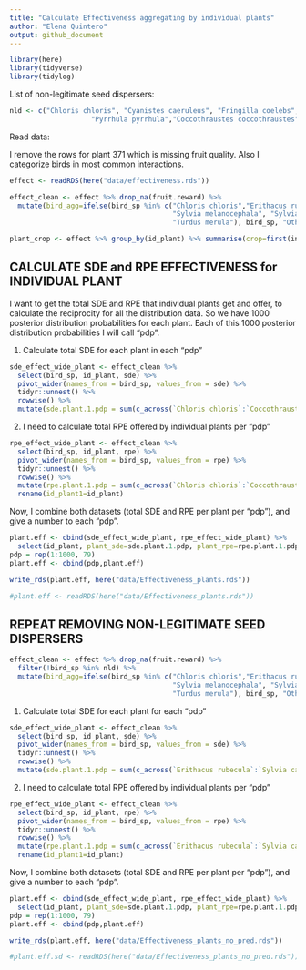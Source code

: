 ```yaml
---
title: "Calculate Effectiveness aggregating by individual plants"
author: "Elena Quintero"
output: github_document
---
```


```r
library(here)
library(tidyverse)
library(tidylog)
```

List of non-legitimate seed dispersers:
```r
nld <- c("Chloris chloris", "Cyanistes caeruleus", "Fringilla coelebs","Parus major",
                    "Pyrrhula pyrrhula","Coccothraustes coccothraustes", "Columba palumbus")
```

Read data:

I remove the rows for plant 371 which is missing fruit quality.
Also I categorize birds in most common interactions.
```r
effect <- readRDS(here("data/effectiveness.rds"))

effect_clean <- effect %>% drop_na(fruit.reward) %>%
  mutate(bird_agg=ifelse(bird_sp %in% c("Chloris chloris","Erithacus rubecula",
                                        "Sylvia melanocephala", "Sylvia atricapilla",
                                        "Turdus merula"), bird_sp, "Other species")) 
```

```r
plant_crop <- effect %>% group_by(id_plant) %>% summarise(crop=first(initcrop))
```

## CALCULATE SDE and RPE EFFECTIVENESS for INDIVIDUAL PLANT

I want to get the total SDE and RPE that individual plants get and offer, to calculate the reciprocity for all the distribution data. So we have 1000 posterior distribution probabilities for each plant. Each of this 1000 posterior distribution probabilities I will call "pdp".

1. Calculate total SDE for each plant in each "pdp"
```r
sde_effect_wide_plant <- effect_clean %>%
  select(bird_sp, id_plant, sde) %>%
  pivot_wider(names_from = bird_sp, values_from = sde) %>%
  tidyr::unnest() %>%
  rowwise() %>%
  mutate(sde.plant.1.pdp = sum(c_across(`Chloris chloris`:`Coccothraustes coccothraustes`), na.rm=T))
```

2. I need to calculate total RPE offered by individual plants per "pdp"
```r
rpe_effect_wide_plant <- effect_clean %>%
  select(bird_sp, id_plant, rpe) %>%
  pivot_wider(names_from = bird_sp, values_from = rpe) %>%
  tidyr::unnest() %>%
  rowwise() %>%
  mutate(rpe.plant.1.pdp = sum(c_across(`Chloris chloris`:`Coccothraustes coccothraustes`), na.rm=T)) %>%
  rename(id_plant1=id_plant)
```

Now, I combine both datasets (total SDE and RPE per plant per "pdp"), and give a number to each "pdp".
```r
plant.eff <- cbind(sde_effect_wide_plant, rpe_effect_wide_plant) %>% 
  select(id_plant, plant_sde=sde.plant.1.pdp, plant_rpe=rpe.plant.1.pdp)
pdp = rep(1:1000, 79)
plant.eff <- cbind(pdp,plant.eff)

write_rds(plant.eff, here("data/Effectiveness_plants.rds"))

#plant.eff <- readRDS(here("data/Effectiveness_plants.rds"))
```

## REPEAT REMOVING NON-LEGITIMATE SEED DISPERSERS

```r
effect_clean <- effect %>% drop_na(fruit.reward) %>%
  filter(!bird_sp %in% nld) %>%
  mutate(bird_agg=ifelse(bird_sp %in% c("Chloris chloris","Erithacus rubecula",
                                        "Sylvia melanocephala", "Sylvia atricapilla",
                                        "Turdus merula"), bird_sp, "Other species")) 
```

1. Calculate total SDE for each plant for each "pdp"
```r
sde_effect_wide_plant <- effect_clean %>%
  select(bird_sp, id_plant, sde) %>%
  pivot_wider(names_from = bird_sp, values_from = sde) %>%
  tidyr::unnest() %>%
  rowwise() %>%
  mutate(sde.plant.1.pdp = sum(c_across(`Erithacus rubecula`:`Sylvia cantillans`), na.rm=T))
```

2. I need to calculate total RPE offered by individual plants per "pdp"
```r
rpe_effect_wide_plant <- effect_clean %>%
  select(bird_sp, id_plant, rpe) %>%
  pivot_wider(names_from = bird_sp, values_from = rpe) %>%
  tidyr::unnest() %>%
  rowwise() %>%
  mutate(rpe.plant.1.pdp = sum(c_across(`Erithacus rubecula`:`Sylvia cantillans`), na.rm=T)) %>%
  rename(id_plant1=id_plant)
```

Now, I combine both datasets (total SDE and RPE per plant per "pdp"), and give a number to each "pdp".
```r
plant.eff <- cbind(sde_effect_wide_plant, rpe_effect_wide_plant) %>% 
  select(id_plant, plant_sde=sde.plant.1.pdp, plant_rpe=rpe.plant.1.pdp)
pdp = rep(1:1000, 79)
plant.eff <- cbind(pdp,plant.eff)

write_rds(plant.eff, here("data/Effectiveness_plants_no_pred.rds"))

#plant.eff.sd <- readRDS(here("data/Effectiveness_plants_no_pred.rds"))
```


